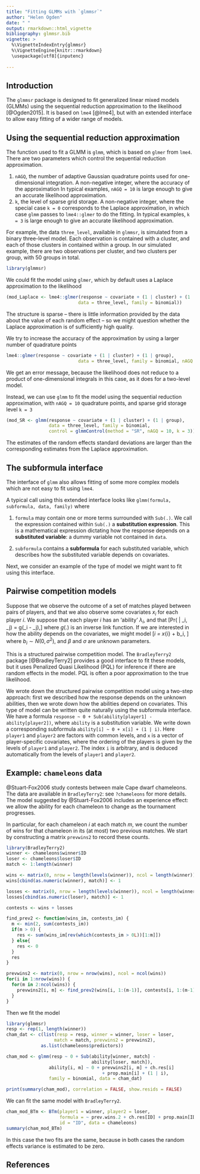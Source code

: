 ```yaml
---
title: "Fitting GLMMs with `glmmsr`"
author: "Helen Ogden"
date: " "
output: rmarkdown::html_vignette
bibliography: glmmsr.bib
vignette: >
  %\VignetteIndexEntry{glmmsr}
  %\VignetteEngine{knitr::rmarkdown}
  \usepackage[utf8]{inputenc}
  
---
```


## Introduction

The `glmmsr` package is designed to fit generalized linear mixed
models (GLMMs) using the sequential reduction approximation to the likelihood
[@Ogden2015]. It is based on `lme4` [@lme4], but with an extended interface
to allow easy fitting of a wider range of models. 

## Using the sequential reduction approximation
The function used to fit a GLMM is `glmm`, which is based on `glmer` from
`lme4`. There are two parameters which control the sequential reduction
approximation. 

 1. `nAGQ`, the number of adaptive Gaussian quadrature points
  used for one-dimensional integration. A non-negative integer,
  where the accuracy of the approximation 
  In typical examples, `nAGQ = 10` is large enough to
  give an accurate likelihood approximation.
 2. `k`, the level of sparse grid storage. A non-negative integer, where the 
  special case `k = 0` corresponds to the Laplace approximation, in
  which case `glmm` passes to `lme4::glmer` to do the fitting.
  In typical examples, `k = 3` is large enough to
  give an accurate likelihood approximation.

For example, the data `three_level`, available in
`glmmsr`, is simulated from a binary three-level model.
Each observation is contained with a cluster, and each of those clusters
in contained within a group. In our simulated example, 
there are two observations per cluster, and two clusters per group,
with $50$ groups in total.  

```r
library(glmmsr)
```
We could fit the model using `glmer`, which by default uses a Laplace
approximation to the likelihood
```r
(mod_Laplace <- lme4::glmer(response ~ covariate + (1 | cluster) + (1 | group),
                           data = three_level, family = binomial))
```

The structure is sparse -- there is little
information provided by the data about the value of each random effect --
so we might question whether the Laplace approximation is of
sufficiently high quality.

We try to increase the accuracy of the approximation by using a larger 
number of quadrature points
```r
lme4::glmer(response ~ covariate + (1 | cluster) + (1 | group),
                           data = three_level, family = binomial, nAGQ = 10)
```
We get an error message, because the likelihood does not reduce to a product
of one-dimensional integrals in this case, as it does for a two-level model.

Instead, we can use `glmm` to fit the model using the sequential reduction
approximation, with `nAGQ = 10` quadrature points, and sparse grid storage level `k = 3`
```r
(mod_SR <- glmm(response ~ covariate + (1 | cluster) + (1 | group),
                data = three_level, family = binomial, 
                control = glmmControl(method = "SR", nAGQ = 10, k = 3)))
```
The estimates of the random effects standard deviations
are larger than the corresponding estimates from the Laplace approximation.

## The subformula interface
The interface of `glmm` also allows fitting
of some more complex models which are not easy to fit using `lme4`.

A typical call using this extended interface looks like
`glmm(formula, subformula, data, family)`
where

1. `formula` may contain one or more terms surrounded with `Sub(.)`. We call the
expression contained within `Sub(.)` a **substitution expression**. This is a 
mathematical expression dictating how the response depends on a
**substituted variable**: a dummy variable not contained in `data`. 

2. `subformula` contains a **subformula** for each substituted variable, which
describes how the substituted variable depends on 
covariates.

Next, we consider an example of the type of model we might want to fit using 
this interface.

## Pairwise competition models
Suppose that we observe the outcome of a set of matches played between pairs of 
players, and that we also observe some covariates $x_{i}$ for each player $i$. 
We suppose that each player $i$ has an 'ability' $\lambda_i$, and that
\[Pr(\text{$i$ beats $j$} | \lambda_i, \lambda_j) = g(\lambda_i - \lambda_j),\]
where $g(.)$ is an inverse link function. If we are interested in how the 
ability depends on the covariates, we might model
\[\lambda_i = \beta x_{i} + b_i, \]
where $b_i \sim N(0, \sigma^2)$, and $\beta$ and $\sigma$ are unknown
parameters.

This is a structured pairwise competition model. The `BradleyTerry2` package 
[@BradleyTerry2]
provides a good interface to fit these models, but it uses Penalized Quasi 
Likelihood (PQL) for inference if there are random effects in the model. PQL
is often a poor approximation to the true likelihood. 

We wrote down the structured pairwise competition model using a two-step 
approach: first we described how the response depends on the unknown 
abilities, then we wrote down how the abilities depend on covariates. This type 
of model can be written quite naturally using the subformula interface. We have 
a formula
`response ~ 0 + Sub(ability[player1] - ability[player2])`, 
where `ability` is a substitution variable. We write
down a corresponding subformula
`ability[i] ~ 0 + x[i] + (1 | i)`.
Here `player1` and `player2` are factors with common levels, and `x`
is a vector of player-specific covariates, where the ordering of the players is
given by the levels of `player1` and `player2`. The index `i` is arbitrary, and 
is deduced automatically from the levels of `player1` and `player2`.

## Example: `chameleons` data

@Stuart-Fox2006 study contests between male Cape dwarf chameleons.
The data are available in `BradleyTerry2`: see `?chameleons` for
more details. The model suggested by 
@Stuart-Fox2006 includes an experience effect: we allow
the ability for each chameleon to change as the tournament progresses.

In particular, for each chameleon $i$ at each match $m$, we count the 
number of wins for that chameleon in its (at most) two previous matches. 
We start by constructing a matrix `prevwins2` to record these counts.
```r
library(BradleyTerry2)
winner <- chameleons$winner$ID
loser <- chameleons$loser$ID
match <- 1:length(winner)

wins <- matrix(0, nrow = length(levels(winner)), ncol = length(winner))
wins[cbind(as.numeric(winner), match)] <- 1

losses <- matrix(0, nrow = length(levels(winner)), ncol = length(winner))
losses[cbind(as.numeric(loser), match)] <- 1

contests <- wins + losses

find_prev2 <- function(wins_im, contests_im) {
  m <- min(2, sum(contests_im))
  if(m > 0) {
    res <- sum(wins_im[rev(which(contests_im > 0L))[1:m]])
  } else{
    res <- 0
  }
  res
}

prevwins2 <- matrix(0, nrow = nrow(wins), ncol = ncol(wins))
for(i in 1:nrow(wins)) {
  for(m in 2:ncol(wins)) {
    prevwins2[i, m] <- find_prev2(wins[i, 1:(m-1)], contests[i, 1:(m-1)])
  }
}
```

Then we fit the model
```r
library(glmmsr)
resp <- rep(1, length(winner))
cham_dat <- c(list(resp = resp, winner = winner, loser = loser, 
                  match = match, prevwins2 = prevwins2), 
             as.list(chameleons$predictors))

cham_mod <- glmm(resp ~ 0 + Sub(ability[winner, match] -
                                ability[loser, match]),
                ability[i, m] ~ 0 + prevwins2[i, m] + ch.res[i] 
                                    + prop.main[i] + (1 | i),
                family = binomial, data = cham_dat)

print(summary(cham_mod), correlation = FALSE, show.resids = FALSE)
```
We can fit the same model with `BradleyTerry2`.

```r
cham_mod_BTm <- BTm(player1 = winner, player2 = loser,
                    formula = ~ prev.wins.2 + ch.res[ID] + prop.main[ID] + (1|ID),
                    id = "ID", data = chameleons)
summary(cham_mod_BTm)
```
In this case the two fits are the same, because in both
cases the random effects variance is estimated to be zero.

## References
